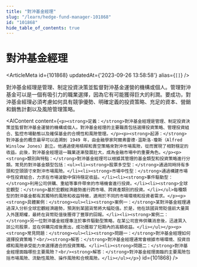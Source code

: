 ```yaml
---
title: "對沖基金經理"
slug: "/learn/hedge-fund-manager-101868"
id: "101868"
hide_table_of_contents: true
---
```



# 對沖基金經理

<ArticleMeta id={101868} updatedAt={'2023-09-26 13:58:58'} alias={`[]`} />
<div className='border-solid border-b border-t-0 my-4 border-[var(--ifm-color-gray-300)]' />

對沖基金經理是管理、制定投資決策並監督對沖基金運營的機構或個人。管理對沖基金可以是一個有吸引力的職業選擇，因為它有可能獲得巨大的利潤。要成功，對沖基金經理必須考慮如何具有競爭優勢、明確定義的投資策略、充足的資本、營銷和銷售計劃以及風險管理策略。

<AIContent content={`<p><strong>定義：</strong>對沖基金經理是管理、制定投資決策並監督對沖基金運營的機構或個人。對沖基金經理的主要職責包括選擇投資策略、管理投資組合、監控市場動態以及確保基金的合規性和風險管理。</p><p><strong>起源：</strong>對沖基金的概念最早可以追溯到 1949 年，由金融學家阿爾弗雷德·温斯洛·瓊斯（Alfred Winslow Jones）創立。他通過使用槓桿和賣空策略來對沖市場風險，從而實現了相對穩定的收益。此後，對沖基金經理這一職業逐漸發展壯大，成為金融市場中的重要角色。</p><p><strong>類別與特點：</strong>對沖基金經理可以根據其管理的基金類型和投資策略進行分類。常見的對沖基金類型包括：<ul><li><strong>股票多空型：</strong>通過同時持有多頭和空頭頭寸來對沖市場風險。</li><li><strong>市場中性型：</strong>通過構建市場中性投資組合，力求在市場波動中保持穩定收益。</li><li><strong>事件驅動型：</strong>利用公司併購、重組等事件帶來的市場機會進行投資。</li><li><strong>全球宏觀型：</strong>基於宏觀經濟趨勢進行跨市場、跨資產類別的投資。</li></ul>每種類型的對沖基金都有其獨特的風險和收益特徵，適用於不同的市場環境和投資者需求。</p><p><strong>具體案例：</strong><ul><li><strong>案例一：</strong>某對沖基金經理通過深入分析全球宏觀經濟趨勢，預測到某國貨幣將大幅貶值。於是，他在該國貨幣貶值前大量買入外匯期權，最終在貨幣貶值後獲得了豐厚的回報。</li><li><strong>案例二：</strong>另一位對沖基金經理專注於事件驅動型策略，在某公司宣佈併購消息後，迅速買入該公司股票，並在併購完成後賣出，成功獲取了短期內的高額收益。</li></ul></p><p><strong>常見問題：</strong><ul><li><strong>問題一：</strong>對沖基金經理如何選擇投資策略？<br/><strong>解答：</strong>對沖基金經理通常會根據市場環境、投資目標和風險承受能力來選擇適合的投資策略。</li><li><strong>問題二：</strong>對沖基金經理面臨哪些主要風險？<br/><strong>解答：</strong>對沖基金經理面臨的主要風險包括市場風險、流動性風險、操作風險和合規風險。</li></ul></p>`} id={101868} />
